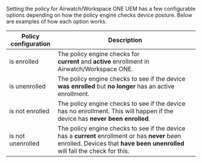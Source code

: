 Setting the policy for Airwatch/Workspace ONE UEM has a few configurable options depending on how the policy engine checks device posture. Below are examples of how each option works.

| Policy configuration | Description |
| --- | --- |
| is enrolled  | The policy engine checks for **current** and **active** enrollment in Airwatch/Workspace ONE.  |
| is unenrolled  | The policy engine checks to see if the device **was enrolled** but **no longer** has an active enrollment.  |
| is not enrolled  | The policy engine checks to see if the device has no enrollment. This will happen if the device has **never been enrolled**.   |
| is not unenrolled  | The policy engine checks to see if the device has a **current** enrollment or has **never** been enrolled. Devices that **have been unenrolled** will fail the check for this.  |
